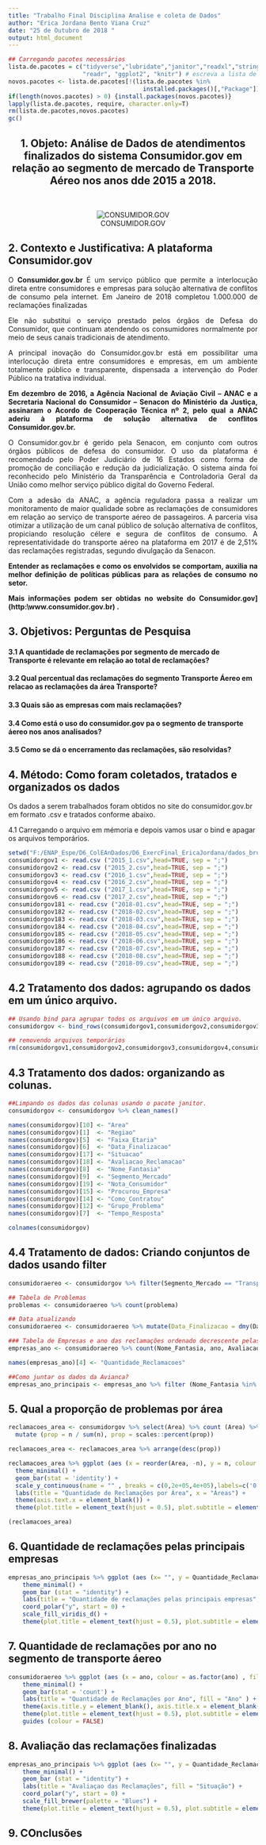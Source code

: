 ---
title: "Trabalho Final Disciplina Analise e coleta de Dados"
author: "Erica Jordana Bento Viana Cruz"
date: "25 de Outubro de 2018 "
output: html_document
---

```{r, include = FALSE, echo = TRUE}
## Carregando pacotes necessários
lista.de.pacotes = c("tidyverse","lubridate","janitor","readxl","stringr","repmis",
                     "readr", "ggplot2", "knitr") # escreva a lista de pacotes
novos.pacotes <- lista.de.pacotes[!(lista.de.pacotes %in%
                                      installed.packages()[,"Package"])]
if(length(novos.pacotes) > 0) {install.packages(novos.pacotes)}
lapply(lista.de.pacotes, require, character.only=T)
rm(lista.de.pacotes,novos.pacotes)
gc()

```

<center>
## 1.  Objeto: Análise de Dados de atendimentos finalizados do sistema Consumidor.gov em relação ao segmento de mercado de Transporte Aéreo nos anos dde 2015 a 2018.

<br>
</center>

<center>![CONSUMIDOR.GOV](https://procon.rs.gov.br/upload/recortes/201801/26123321_4398_GDO.jpg) </center>

<p style="text-align: justify;"> </p>

## 2. Contexto e Justificativa: A plataforma Consumidor.gov 

<p style="text-align: justify;">O <b>Consumidor.gov.br</b> É um serviço público que permite a interlocução direta entre consumidores e empresas para solução alternativa de conflitos de consumo pela internet. Em Janeiro de 2018 completou 1.000.000 de reclamações finalizadas</p>

<p style="text-align: justify;">Ele não substitui o serviço prestado pelos órgãos de Defesa do Consumidor, que continuam atendendo os consumidores normalmente por meio de seus canais tradicionais de atendimento.</p>

<p style="text-align: justify;">A principal inovação do Consumidor.gov.br está em possibilitar uma interlocução direta entre consumidores e empresas, em um ambiente totalmente público e transparente, dispensada a intervenção do Poder Público na tratativa individual.</p>

<p style="text-align: justify;"><b>Em dezembro de 2016, a Agência Nacional de Aviação Civil – ANAC e a Secretaria Nacional do Consumidor – Senacon do Ministério da Justiça, assinaram o Acordo de Cooperação Técnica nº 2, pelo qual a ANAC aderiu à plataforma de solução alternativa de conflitos Consumidor.gov.br. </b></p>

<p style="text-align: justify;">O Consumidor.gov.br é gerido pela Senacon, em conjunto com outros órgãos públicos de defesa do consumidor. O uso da plataforma é recomendado pelo Poder Judiciário de 16 Estados como forma de promoção de conciliação e redução da judicialização. O sistema ainda foi reconhecido pelo Ministério da Transparência e Controladoria Geral da União como melhor serviço público digital do Governo Federal.</p>

<p style="text-align: justify;">Com a adesão da ANAC, a agência reguladora passa a realizar um monitoramento de maior qualidade sobre as reclamações de consumidores em relação ao serviço de transporte aéreo de passageiros.  A parceria visa otimizar a utilização de um canal público de solução alternativa de conflitos, propiciando resolução célere e segura de conflitos de consumo. A representatividade do transporte aéreo na plataforma em 2017 é de 2,51% das reclamações registradas, segundo divulgação da Senacon.</p>

<p style="text-align: justify;"><b>Entender as reclamações e como os envolvidos se comportam, auxilia na melhor definição de políticas públicas para as relações de consumo no setor.</b></p>

<p style="text-align: justify;"><b>Mais informações podem ser obtidas no website do Consumidor.gov] (http:\\www.consumidor.gov.br) .</b></p> 

## 3. Objetivos: Perguntas de Pesquisa

#### 3.1 A quantidade de reclamações por segmento de mercado de Transporte é relevante em relação ao total de reclamações?

#### 3.2 Qual percentual das reclamações do segmento Transporte Áereo em relacao as reclamações da área Transporte? 

#### 3.3 Quais são as empresas com mais reclamações?

#### 3.4 Como está o uso do consumidor.gov pa o segmento de transporte áereo nos anos analisados?

#### 3.5 Como se dá o encerramento das reclamações, são resolvidas? 

## 4. Método: Como foram coletados, tratados e organizados os dados

Os dados a serem trabalhados foram obtidos no site do consumidor.gov.br em formato .csv e tratados 
conforme abaixo.

4.1 Carregando o arquivo em mémoria e depois vamos usar o bind e apagar os arquivos temporários.
```{r, warning=FALSE}
setwd("F:/ENAP_Espe/D6_ColEAnDados/D6_ExercFinal_EricaJordana/dados_brutos/")
consumidorgov1 <- read.csv ("2015_1.csv",head=TRUE, sep = ";")
consumidorgov2 <- read.csv ("2015_2.csv",head=TRUE, sep = ";")
consumidorgov3 <- read.csv ("2016_1.csv",head=TRUE, sep = ";")
consumidorgov4 <- read.csv ("2016_2.csv",head=TRUE, sep = ";")
consumidorgov5 <- read.csv ("2017_1.csv",head=TRUE, sep = ";")
consumidorgov6 <- read.csv ("2017_2.csv",head=TRUE, sep = ";")
consumidorgov181 <- read.csv ("2018-01.csv",head=TRUE, sep = ";")
consumidorgov182 <- read.csv ("2018-02.csv",head=TRUE, sep = ";")
consumidorgov183 <- read.csv ("2018-03.csv",head=TRUE, sep = ";")
consumidorgov184 <- read.csv ("2018-04.csv",head=TRUE, sep = ";")
consumidorgov185 <- read.csv ("2018-05.csv",head=TRUE, sep = ";")
consumidorgov186 <- read.csv ("2018-06.csv",head=TRUE, sep = ";")
consumidorgov187 <- read.csv ("2018-07.csv",head=TRUE, sep = ";")
consumidorgov188 <- read.csv ("2018-08.csv",head=TRUE, sep = ";")
consumidorgov189 <- read.csv ("2018-09.csv",head=TRUE, sep = ";")

```


## 4.2 Tratamento dos dados: agrupando os dados em um único arquivo.
```{r, warning=FALSE}
## Usando bind para agrupar todos os arquivos em um único arquivo.
consumidorgov <- bind_rows(consumidorgov1,consumidorgov2,consumidorgov3,consumidorgov4,consumidorgov5,consumidorgov6,consumidorgov181,consumidorgov182,consumidorgov183,consumidorgov184,consumidorgov185,consumidorgov186,consumidorgov187,consumidorgov188,consumidorgov189)

## removendo arquivos temporários
rm(consumidorgov1,consumidorgov2,consumidorgov3,consumidorgov4,consumidorgov5,consumidorgov6,consumidorgov181,consumidorgov182,consumidorgov183,consumidorgov184,consumidorgov185,consumidorgov186,consumidorgov187,consumidorgov188,consumidorgov189)

```


## 4.3 Tratamento dos dados: organizando as colunas. 
```{r, echo=TRUE}
##Limpando os dados das colunas usando o pacote janitor.
consumidorgov <- consumidorgov %>% clean_names()

names(consumidorgov)[10] <- "Area"
names(consumidorgov)[1]  <- "Regiao"
names(consumidorgov)[5]  <- "Faixa_Etaria"
names(consumidorgov)[6]  <- "Data_Finalizacao"
names(consumidorgov)[17] <- "Situacao"
names(consumidorgov)[18] <- "Avaliacao_Reclamacao"
names(consumidorgov)[8]  <- "Nome_Fantasia"
names(consumidorgov)[9]  <- "Segmento_Mercado"
names(consumidorgov)[19] <- "Nota_Consumidor"
names(consumidorgov)[15] <- "Procurou_Empresa"
names(consumidorgov)[14] <- "Como_Contratou"
names(consumidorgov)[12] <- "Grupo_Problema"
names(consumidorgov)[7]  <- "Tempo_Resposta"

colnames(consumidorgov)
```

## 4.4 Tratamento de dados: Criando conjuntos de dados usando filter

```{r}
consumidoraereo <- consumidorgov %>% filter(Segmento_Mercado == "Transporte Aéreo")

## Tabela de Problemas
problemas <- consumidoraereo %>% count(problema)

## Data atualizando
consumidoraereo <- consumidoraereo %>% mutate(Data_Finalizacao = dmy(Data_Finalizacao), ano = year(Data_Finalizacao))

### Tabela de Empresas e ano das reclamações ordenado decrescente pelas que tem mais reclamação
empresas_ano <- consumidoraereo %>% count(Nome_Fantasia, ano, Avaliacao_Reclamacao) %>% arrange(desc(Nome_Fantasia, ano, Avaliacao_Reclamacao, n))

names(empresas_ano)[4] <- "Quantidade_Reclamacoes"

##Como juntar os dados da Avianca?
empresas_ano_principais <- empresas_ano %>% filter (Nome_Fantasia %in% c("Tam", "Gol Linhas Aéreas", "Latam Airlines (Tam)", "Azul Linhas Aéreas")) 
```

## 5. Qual a proporção de problemas por área
```{r}
reclamacoes_area <- consumidorgov %>% select(Area) %>% count (Area) %>% 
  mutate (prop = n / sum(n), prop = scales::percent(prop)) 

reclamacoes_area <- reclamacoes_area %>% arrange(desc(prop))

reclamacoes_area %>% ggplot (aes (x = reorder(Area, -n), y = n, colour = Area, fill = Area)) +
  theme_minimal() +
  geom_bar(stat = 'identity') + 
  scale_y_continuous(name = "" , breaks = c(0,2e+05,4e+05),labels=c('0','200 mil','400 mil')) +
  labs(title = "Quantidade de Reclamações por Área", x = "Áreas") +
  theme(axis.text.x = element_blank()) +
  theme(plot.title = element_text(hjust = 0.5), plot.subtitle = element_text(hjust = 0.5))

(reclamacoes_area)
```

## 6. Quantidade de reclamações pelas principais empresas
```{r, echo=TRUE}
empresas_ano_principais %>% ggplot (aes (x= "", y = Quantidade_Reclamacoes, fill = Nome_Fantasia)) +
    theme_minimal() +
    geom_bar (stat = "identity") +
    labs(title = "Quantidade de reclamações pelas principais empresas", x = "Quantidade", fill = "Empresa") +
    coord_polar("y", start = 0) +
    scale_fill_viridis_d() +
    theme(plot.title = element_text(hjust = 0.5), plot.subtitle = element_text(hjust = 0.5))
```


## 7. Quantidade de reclamações por ano no segmento de transporte áereo
```{r, echo = TRUE, warning= FALSE}
consumidoraereo %>% ggplot (aes (x = ano, colour = as.factor(ano) , fill = as.factor(ano))) +
    theme_minimal() +
    geom_bar(stat = 'count') + 
    labs(title = "Quantidade de Reclamações por Ano", fill = "Ano" ) +
    theme(axis.title.y = element_blank(), axis.title.x = element_blank()) +
    theme(plot.title = element_text(hjust = 0.5), plot.subtitle = element_text(hjust = 0.5)) +
    guides (colour = FALSE)
```


## 8. Avaliação das reclamações finalizadas
```{r, echo=TRUE, warning = FALSE}
empresas_ano_principais %>% ggplot (aes (x= "", y = Quantidade_Reclamacoes , fill = Avaliacao_Reclamacao)) +
    theme_minimal() +
    geom_bar (stat = "identity") +
    labs(title = "Avaliaçao das Reclamações", fill = "Situação") +
    coord_polar("y", start = 0) +
    scale_fill_brewer(palette = "Blues") +
    theme(plot.title = element_text(hjust = 0.5), plot.subtitle = element_text(hjust = 0.5))

```

## 9. COnclusões
